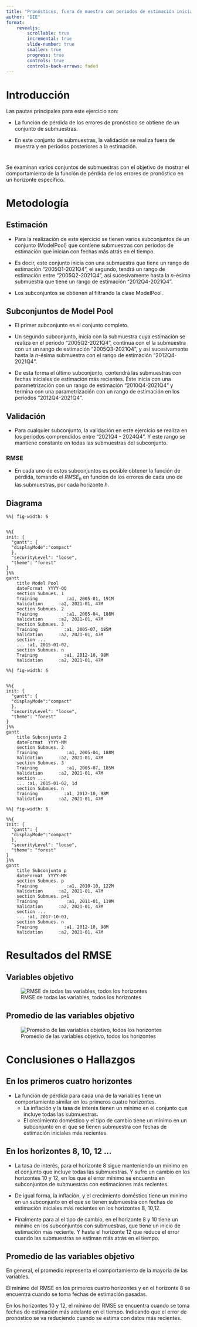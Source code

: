 ```yaml
---
title: "Pronósticos, fuera de muestra con periodos de estimación iniciales"
author: "DIE"
format: 
    revealjs:
        scrollable: true
        incremental: true
        slide-number: true
        smaller: true
        progress: true
        controls: true
        controls-back-arrows: faded
---
```




# Introducción
<!--
Explicar qué es lo que el ejercicio pretende responder.
tales que el modelo con mayor rango de estimación del conjunto, tiene una fecha inicial de estimación cada vez más reciente.

-->

Las pautas principales para este ejercicio son:

::: {.incremental}
- La función de pérdida de los errores de 
pronóstico se obtiene de un conjunto de submuestras. 

- En este conjunto de submuestras, 
la validación se realiza fuera de muestra 
y en periodos posteriores a la estimación.
:::

#

Se examinan varios conjuntos de submuestras 
con el objetivo de mostrar el comportamiento
de la función de pérdida de los errores de 
pronóstico en un horizonte específico.

# Metodología
<!---
Detalles de cómo se configuró el ejercicio.
Explicar cómo se estiman los modelos por 
submuestras, es decir, ¿qué es lo que va cambiando
en cada modelo?
¿Cómo se arman los ModelPools?
--->


## Estimación 
::: {.incremental}
-  Para la realización de este ejercicio 
se tienen varios subconjuntos de un conjunto 
(ModelPool) que contiene submuestras con 
periodos de estimación que inician con fechas
más atrás en el tiempo. 

-  Es decir, este conjunto inicia con una
submuestra que tiene un rango de estimación 
"2005Q1-2021Q4", el segundo, tendrá un 
rango de estimación entre "2005Q2-2021Q4", 
así sucesivamente hasta la $n$-ésima submuestra 
que tiene un rango de estimación "2012Q4-2021Q4".
  
- Los subconjuntos se obtienen al filtrando
la clase ModelPool. 
:::

## Subconjuntos de Model Pool
::: {.incremental}

- El primer subconjunto es el conjunto completo.

- Un segundo subconjunto, inicia con la submuestra
cuya estimación se realiza en el periodo 
"2005Q2-2021Q4", continua con el la submuestra con 
un un rango de estimación "2005Q3-2021Q4", 
y así sucesivamente hasta la $n$-ésima 
submuestra con el rango de estimación "2012Q4-2021Q4".

- De esta forma el último subconjunto, 
contendrá las submuestras con fechas iniciales
de estimación más recientes. Éste inicia 
con una parametrización con un rango de estimación 
"2010Q4-2021Q4" y termina con una parametrización
con un rango de estimación en los periodos
"2012Q4-2021Q4".
:::
## Validación

::: {.incremental}
- Para cualquier subconjunto, la validación en 
este ejercicio se realiza en los periodos comprendidos
entre "2021Q4 - 2024Q4". Y este rango se 
mantiene constante en todas las submuestras del subconjunto.

### RMSE
- En cada uno de estos subconjuntos es
posible obtener la función de pérdida, 
tomando el $RMSE_h$ en función de 
los errores de cada uno de las submuestras, 
por cada horizonte $h$. 

:::


## Diagrama

```mermaid
%%| fig-width: 6


%%{
init: {
  "gantt": {
  "displayMode":"compact"
  },
  "securityLevel": "loose",
  "theme": "forest"   
}
}%%
gantt
    title Model Pool
    dateFormat  YYYY-QQ
    section Submues. 1
    Training           :a1, 2005-01, 191M
    Validation      :a2, 2021-01, 47M
    section Submues. 2
    Training           :a1, 2005-04, 188M
    Validation      :a2, 2021-01, 47M
    section Submues. 3
    Training          :a1, 2005-07, 185M
    Validation      :a2, 2021-01, 47M
    section ...
    ... :a1, 2015-01-02, 
    section Submues. n
    Training          :a1, 2012-10, 98M
    Validation      :a2, 2021-01, 47M

```

```mermaid
%%| fig-width: 6


%%{
init: {
  "gantt": {
  "displayMode":"compact"
  },
  "securityLevel": "loose",
  "theme": "forest"   
}
}%%
gantt
    title Subconjunto 2
    dateFormat  YYYY-MM
    section Submues. 2
    Training           :a1, 2005-04, 188M
    Validation      :a2, 2021-01, 47M
    section Submues. 3
    Training           :a1, 2005-07, 185M
    Validation      :a2, 2021-01, 47M
    section ...
    ... :a1, 2015-01-02, 1d
    section Submues. n
    Training          :a1, 2012-10, 98M
    Validation      :a2, 2021-01, 47M

```

```mermaid
%%| fig-width: 6

%%{
init: {
  "gantt": {
  "displayMode":"compact"
  },
  "securityLevel": "loose",
  "theme": "forest"   
}
}%%
gantt
    title Subconjunto p
    dateFormat  YYYY-MM
    section Submues. p
    Training           :a1, 2010-10, 122M
    Validation      :a2, 2021-01, 47M
    section Submues. p+1
    Training           :a1, 2011-01, 119M
    Validation      :a2, 2021-01, 47M
    section ...
    ... :a1, 2017-10-01, 
    section Submues. n
    Training          :a1, 2012-10, 98M
    Validation      :a2, 2021-01, 47M

```



# Resultados del RMSE
<!---
Gráficas que expliquen los resultados.
Deben contener gráficas del RMSE de las 4 variables objetivo ({'d4_ln_cpi', 'd4_ln_s',
'd4_ln_y_sm', 'i'}) y el promedio de estas.
Horizontes de análisis: 1,2,3,4,8,10,12.
--->
## Variables objetivo 
![RMSE de todas las variables, todos los horizontes ](./images/RMSEByVariables.png){#fig-allVar}




## Promedio de las variables objetivo

![Promedio de las variables objetivo, todos los horizontes](./images/RMSEAverage.png){#fig-avgVar}




# Conclusiones o  Hallazgos
<!---
Describir los aspectos relevantes de sus resultados.
--->
## En los primeros cuatro horizontes
::: {.incremental}
- La función de pérdida para cada una de la 
variables tiene un comportamiento similar en 
los primeros cuatro horizontes. 
  + La inflación y la tasa de interés tienen 
un mínimo en el conjunto que incluye 
todas las submuestras.
  + El crecimiento doméstico y el tipo de cambio
  tiene un mínimo en un subconjunto en el que 
  se tienen submuestra con fechas de estimación 
  iniciales más recientes. 

  
:::

## En los horizontes 8, 10, 12 ...
::: {.incremental}
  
  + La tasa de interés, para el horizonte 8 
  sigue manteniendo un mínimo en el conjunto 
  que incluye todas las submuestras. Y sufre 
  un cambio en los horizontes 10 y 12, en los 
  que el error mínimo se encuentra en 
  subconjuntos de submuestras con estimaciones 
  más recientes.
 
  + De igual forma, la inflación, y el 
  crecimiento doméstico tiene un mínimo 
  en un subconjunto en el que se tienen
  submuestra con fechas de estimación 
  iniciales más recientes en los 
  horizontes 8, 10,12. 
  
  + Finalmente para al el tipo de cambio, 
  en el horizonte 8 y 10 tiene un mínimo 
  en los subconjuntos con submuestras, que tiene
  un inicio de estimación más reciente. 
  Y hasta el horizonte 12 que reduce el 
  error cuando las submuestras se estiman 
  más atrás en el tiempo.
    
:::

## Promedio de las variables objetivo
En general, el promedio representa el 
comportamiento de la mayoría de las variables.
  
El mínimo del RMSE en los primeros cuatro
  horizontes y en el horizonte 8
  se encuentra cuando se toma
  fechas de estimación pasadas.

En los horizontes 10 y 12, el mínimo del
  RMSE se encuentra cuando se toma fechas de 
  estimación más adelante en el tiempo. 
  Indicando que el error de pronóstico 
  se va reduciendo cuando se estima 
  con datos más recientes.
